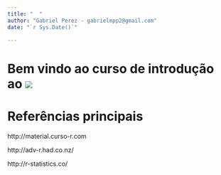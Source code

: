 ```yaml
---
title: "  "
author: "Gabriel Perez - gabrielmpp2@gmail.com"
date: "`r Sys.Date()`"

---
```

  
  
  
  
# Bem vindo ao curso de introdução ao ![](R.png)

  
# Referências principais  

http://material.curso-r.com  
  

http://adv-r.had.co.nz/   
  

http://r-statistics.co/

  
